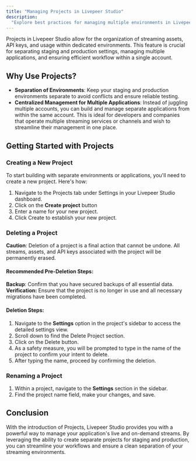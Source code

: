 ```yaml
---
title: "Managing Projects in Livepeer Studio"
description:
  "Explore best practices for managing multiple environments in Livepeer Studio"
---
```


Projects in Livepeer Studio allow for the organization of streaming assets, API
keys, and usage within dedicated environments. This feature is crucial for
separating staging and production settings, managing multiple applications, and
ensuring efficient workflow within a single account.

## Why Use Projects?

- **Separation of Environments**: Keep your staging and production environments
  separate to avoid conflicts and ensure reliable testing.
- **Centralized Management for Multiple Applications**: Instead of juggling
  multiple accounts, you can build and manage separate applications from within
  the same account. This is ideal for developers and companies that operate
  multiple streaming services or channels and wish to streamline their
  management in one place.

## Getting Started with Projects

### Creating a New Project

To start building with separate environments or applications, you'll need to
create a new project. Here's how:

1. Navigate to the Projects tab under Settings in your Livepeer Studio
   dashboard.
2. Click on the **Create project** button
3. Enter a name for your new project.
4. Click Create to establish your new project.

### Deleting a Project

**Caution**: Deletion of a project is a final action that cannot be undone. All
streams, assets, and API keys associated with the project will be permanently
erased.

#### Recommended Pre-Deletion Steps:

**Backup**: Confirm that you have secured backups of all essential data.
**Verification:** Ensure that the project is no longer in use and all necessary
migrations have been completed.

#### Deletion Steps:

1. Navigate to the **Settings** option in the project's sidebar to access the
   detailed settings view.
2. Scroll down to find the Delete Project section.
3. Click on the Delete button.
4. As a safety measure, you will be prompted to type in the name of the project
   to confirm your intent to delete.
5. After typing the name, proceed by confirming the deletion.

### Renaming a Project

1. Within a project, navigate to the **Settings** section in the sidebar.
2. Find the project name field, make your changes, and save.

## Conclusion

With the introduction of Projects, Livepeer Studio provides you with a powerful
way to manage your application's live and on-demand streams. By leveraging the
ability to create separate projects for staging and production, you can
streamline your workflows and ensure a clean separation of your streaming
environments.
